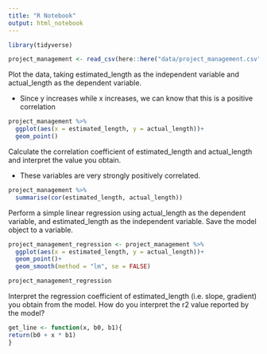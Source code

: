 ```yaml
---
title: "R Notebook"
output: html_notebook
---
```


```r

library(tidyverse)

project_management <- read_csv(here::here("data/project_management.csv"))

```

Plot the data, taking estimated_length as the independent variable and actual_length as the dependent variable.

* Since y increases while x increases, we can know that this is a positive correlation

```r

project_management %>% 
  ggplot(aes(x = estimated_length, y = actual_length))+
  geom_point()

```

Calculate the correlation coefficient of estimated_length and actual_length and interpret the value you obtain.

* These variables are very strongly positively correlated.

```r

project_management %>% 
  summarise(cor(estimated_length, actual_length))

```

Perform a simple linear regression using actual_length as the dependent variable, and estimated_length as the independent variable. Save the model object to a variable.

```r

project_management_regression <- project_management %>% 
  ggplot(aes(x = estimated_length, y = actual_length))+
  geom_point()+
  geom_smooth(method = "lm", se = FALSE)

project_management_regression

```

Interpret the regression coefficient of estimated_length (i.e. slope, gradient) you obtain from the model. How do you interpret the r2 value reported by the model?

```r

get_line <- function(x, b0, b1){
return(b0 + x * b1)
}


```



